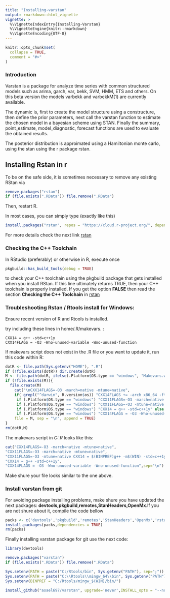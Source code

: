 ```yaml
---
title: "Installing-varstan"
output: rmarkdown::html_vignette
vignette: >
  %\VignetteIndexEntry{Installing-Varstan}
  %\VignetteEngine{knitr::rmarkdown}
  %\VignetteEncoding{UTF-8}
---
```


```r
knitr::opts_chunk$set(
  collapse = TRUE,
  comment = "#>"
)
```

### Introduction

Varstan is a package for analyze time series with common structured models such as arima, garch, var, bekk, SVM, HMM, ETS and others. On this beta version the models varbekk and varbekkM(1) are currently available.

The dynamic is, first to create the model structure using a constructure, then define the prior parameters, next call the varstan function to estimate the chosen model in a bayesian scheme using STAN. Finally the summary, point\_estimate, model\_diagnostic, forecast functions are used to evaluate the obtained results.

The posterior distribution is approimated using a Hamiltonian monte carlo, using the stan using the r package rstan.


## Installing Rstan in r

To be on the safe side, it is sometimes necessary to remove any existing RStan via


```r
remove.packages("rstan")
if (file.exists(".RData")) file.remove(".RData")
```

Then, restart R.

In most cases, you can simply type (exactly like this)


```r
install.packages("rstan", repos = "https://cloud.r-project.org/", dependencies = TRUE)
```

For more details check the next link [rstan](https://github.com/stan-dev/rstan/wiki/RStan-Getting-Started)


### Checking the C++ Toolchain

In RStudio (preferably) or otherwise in R, execute once

```r
pkgbuild::has_build_tools(debug = TRUE)
```

to check your C++ toolchain using the pkgbuild package that gets installed when you install RStan. If this line ultimately returns TRUE, then your C++ toolchain is properly installed. If you get the option **FALSE** then read the section **Checking the C++ Toolchain** in [rstan](https://github.com/stan-dev/rstan/wiki/RStan-Getting-Started)

### Troubleshooting Rstan / Rtools install for Windows:

Ensure recent version of R and Rtools is installed.

try including these lines in home/.R/makevars. :

    CXX14 = g++ -std=c++1y
    CXX14FLAGS = -O3 -Wno-unused-variable -Wno-unused-function

If makevars script does not exist in the .R file or you want to update it, run this code within R:

```r
dotR <- file.path(Sys.getenv("HOME"), ".R")
if (!file.exists(dotR)) dir.create(dotR)
M <- file.path(dotR, ifelse(.Platform$OS.type == "windows", "Makevars.win", "Makevars"))
if (!file.exists(M)){
  file.create(M) 
    cat("\nCXX14FLAGS=-O3 -march=native -mtune=native",
    if( grepl("^darwin", R.version$os)) "CXX14FLAGS += -arch x86_64 -ftemplate-depth-256" else 
     if (.Platform$OS.type == "windows") "CXX11FLAGS=-O3 -march=native -mtune=native" else "CXX14FLAGS += -fPIC",
     if (.Platform$OS.type == "windows") "CXX11FLAGS=-O3 -mtune=native CXX14 = $(BINPREF)g++ -m$(WIN) -std=c++1y" else "CXX14FLAGS += -fPIC",
     if (.Platform$OS.type == "windows") "CXX14 = g++ -std=c++1y" else "CXX14FLAGS += -fPIC",
     if (.Platform$OS.type == "windows") "CXX14FLAGS = -O3 -Wno-unused-variable -Wno-unused-function" else "CXX14FLAGS += -fPIC",
    file = M, sep = "\n", append = TRUE)
} 
rm(dotR,M)
```    
The makevars script in *C:\Users\user\Documents\.R* looks  like this:

```r
cat("CXX14FLAGS=-O3 -march=native -mtune=native",
"CXX11FLAGS=-O3 -march=native -mtune=native",
"CXX11FLAGS=-O3 -mtune=native CXX14 = $(BINPREF)g++ -m$(WIN) -std=c++1y",
"CXX14 = g++ -std=c++1y",
"CXX14FLAGS = -O3 -Wno-unused-variable -Wno-unused-function",sep="\n")
```


Make shure your file looks similar to the one above.

### Install varstan from git

For avoiding package installing problems, make shure you have updated the next packages: **devtools,pkgbuild,remotes,StanHeaders,OpenMx**.If you are not shure about it, compile the code bellow 

```r
packs <- c('devtools','pkgbuild','remotes','StanHeaders','OpenMx','rstantools')
install.packages(packs,dependencies = TRUE)
rm(packs)
```

Finally installing varstan package for git use the next code:

```r

library(devtools)

remove.packages("varstan")
if (file.exists(".RData")) file.remove(".RData")

Sys.setenv(PATH = paste("C:/Rtools/bin", Sys.getenv("PATH"), sep=";"))
Sys.setenv(PATH = paste("C:\\Rtools\\mingw_64\\bin", Sys.getenv("PATH"), sep=";"))
Sys.setenv(BINPREF = "C:/Rtools/mingw_$(WIN)/bin/")

install_github("asael697/varstan", upgrade='never',INSTALL_opts = "--no-multiarch", dependencies = c("Depends", "Imports"))
```


 
